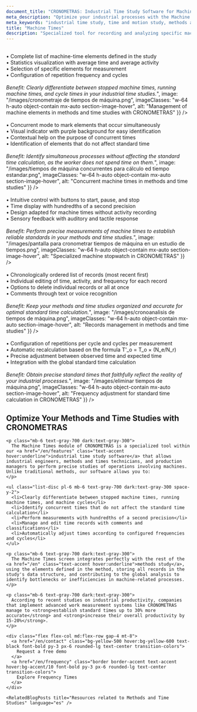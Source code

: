 ```yaml
---
document_title: "CRONOMETRAS: Industrial Time Study Software for Machine Times and Standard Time Calculation"
meta_description: "Optimize your industrial processes with the Machine Times module of CRONOMETRAS. Differentiate between stopped machine times, running times, and cycles for precise methods and time studies."
meta_keywords: "industrial time study, time and motion study, methods and times, work measurement, standard time, standard time calculation, methods engineering, industrial time study software, machine times, concurrent times, process optimization"
title: "Machine Times"
description: "Specialized tool for recording and analyzing specific machinery operation times, differentiating between stopped machine, running machine, and machine cycles in your methods and time studies."
---
```


<Section
  section={{
    title: "Machine Elements Management",
    content: "Control operation times with precision in your methods and time studies:<br/><br/>• Complete list of machine-time elements defined in the study<br/>• Statistics visualization with average time and average activity<br/>• Selection of specific elements for measurement<br/>• Configuration of repetition frequency and cycles<br/><br/><i>Benefit: Clearly differentiate between stopped machine times, running machine times, and cycle times in your industrial time studies.</i>",
    image: "/images/cronometraje de tiempos de máquina.png",
    imageClasses: "w-64 h-auto object-contain mx-auto section-image-hover",
    alt: "Management of machine elements in methods and time studies with CRONOMETRAS"
  }}
/>

<Section
  section={{
    title: "Concurrent Machine Times",
    content: "Identify simultaneous operations in your time study:<br/><br/>• Concurrent mode to mark elements that occur simultaneously<br/>• Visual indicator with purple background for easy identification<br/>• Contextual help on the purpose of concurrent times<br/>• Identification of elements that do not affect standard time<br/><br/><i>Benefit: Identify simultaneous processes without affecting the standard time calculation, as the worker does not spend time on them.</i>",
    image: "/images/tiempos de máquina concurrentes para cálculo ed tiempo estandar.png",
    imageClasses: "w-64 h-auto object-contain mx-auto section-image-hover",
    alt: "Concurrent machine times in methods and time studies"
  }}
/>

<Section
  section={{
    title: "Specialized Machine Stopwatch",
    content: "Precise tool for industrial time studies of machinery operations:<br/><br/>• Intuitive control with buttons to start, pause, and stop<br/>• Time display with hundredths of a second precision<br/>• Design adapted for machine times without activity recording<br/>• Sensory feedback with auditory and tactile response<br/><br/><i>Benefit: Perform precise measurements of machine times to establish reliable standards in your methods and time studies.</i>",
    image: "/images/pantalla para cronometrar tiempos de máquina en un estudio de tiempos.png",
    imageClasses: "w-64 h-auto object-contain mx-auto section-image-hover",
    alt: "Specialized machine stopwatch in CRONOMETRAS"
  }}
/>

<Section
  section={{
    title: "Advanced Time Records Management",
    content: "Efficiently manage your time study data:<br/><br/>• Chronologically ordered list of records (most recent first)<br/>• Individual editing of time, activity, and frequency for each record<br/>• Options to delete individual records or all at once<br/>• Comments through text or voice recognition<br/><br/><i>Benefit: Keep your methods and time studies organized and accurate for optimal standard time calculation.</i>",
    image: "/images/cronoanalisis de tiempos de máquina.png",
    imageClasses: "w-64 h-auto object-contain mx-auto section-image-hover",
    alt: "Records management in methods and time studies"
  }}
/>

<Section
  section={{
    title: "Frequency Adjustment and Standard Time Calculation",
    content: "Optimize the accuracy of your measurements for standard time calculation:<br/><br/>• Configuration of repetitions per cycle and cycles per measurement<br/>• Automatic recalculation based on the formula T'_o = T_o × (N_e/N_r)<br/>• Precise adjustment between observed time and expected time<br/>• Integration with the global standard time calculation<br/><br/><i>Benefit: Obtain precise standard times that faithfully reflect the reality of your industrial processes.</i>",
    image: "/images/eliminar tiempos de máquina.png",
    imageClasses: "w-64 h-auto object-contain mx-auto section-image-hover",
    alt: "Frequency adjustment for standard time calculation in CRONOMETRAS"
  }}
/>

<div class="container mx-auto my-12 px-4">
  <div class="bg-white dark:bg-gray-800 rounded-lg shadow-lg p-8">
    <h2 class="text-2xl font-bold mb-6 text-gray-800 dark:text-white">Optimize Your Methods and Time Studies with CRONOMETRAS</h2>

    <p class="mb-6 text-gray-700 dark:text-gray-300">
      The Machine Times module of CRONOMETRAS is a specialized tool within our <a href="/en/features" class="text-accent hover:underline">industrial time study software</a> that allows industrial engineers, methods and times technicians, and production managers to perform precise studies of operations involving machines. Unlike traditional methods, our software allows you to:
    </p>

    <ul class="list-disc pl-6 mb-6 text-gray-700 dark:text-gray-300 space-y-2">
      <li>Clearly differentiate between stopped machine times, running machine times, and machine cycles</li>
      <li>Identify concurrent times that do not affect the standard time calculation</li>
      <li>Perform measurements with hundredths of a second precision</li>
      <li>Manage and edit time records with comments and classifications</li>
      <li>Automatically adjust times according to configured frequencies and cycles</li>
    </ul>

    <p class="mb-6 text-gray-700 dark:text-gray-300">
      The Machine Times screen integrates perfectly with the rest of the <a href="/en" class="text-accent hover:underline">methods study</a>, using the elements defined in the method, storing all records in the study's data structure, and contributing to the global analysis to identify bottlenecks or inefficiencies in machine-related processes.
    </p>

    <p class="mb-6 text-gray-700 dark:text-gray-300">
      According to recent studies on industrial productivity, companies that implement advanced work measurement systems like CRONOMETRAS manage to <strong>establish standard times up to 30% more accurate</strong> and <strong>increase their overall productivity by 15-20%</strong>.
    </p>

    <div class="flex flex-col md:flex-row gap-4 mt-8">
      <a href="/en/contact" class="bg-yellow-500 hover:bg-yellow-600 text-black font-bold py-3 px-6 rounded-lg text-center transition-colors">
        Request a free demo
      </a>
      <a href="/en/frequency" class="border border-accent text-accent hover:bg-accent/10 font-bold py-3 px-6 rounded-lg text-center transition-colors">
        Explore Frequency Times
      </a>
    </div>

    <RelatedBlogPosts title="Resources related to Methods and Time Studies" language="es" />
  </div>
</div>